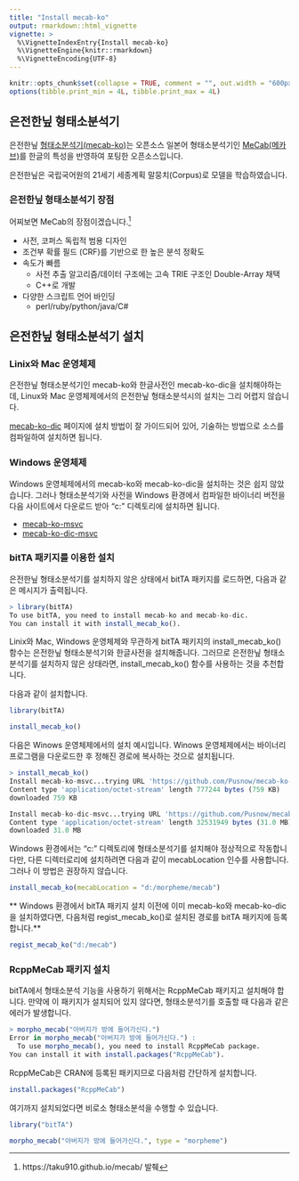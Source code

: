 ```yaml
---
title: "Install mecab-ko"
output: rmarkdown::html_vignette
vignette: >
  %\VignetteIndexEntry{Install mecab-ko}
  %\VignetteEngine{knitr::rmarkdown}
  %\VignetteEncoding{UTF-8}
---
```


```r
knitr::opts_chunk$set(collapse = TRUE, comment = "", out.width = "600px", dpi = 70)
options(tibble.print_min = 4L, tibble.print_max = 4L)
```

## 은전한닢 형태소분석기

은전한닢 [형태소분석기(mecab-ko)](https://bitbucket.org/eunjeon/mecab-ko/src/master/)는 오픈소스 일본어 형태소분석기인 [MeCab(메카브)](https://taku910.github.io/mecab/)를 한글의 특성을 반영하여 포팅한 오픈소스입니다.

은전한닢은 국립국어원의 21세기 세종계획 말뭉치(Corpus)로 모델을 학습하였습니다.

### 은전한닢 형태소분석기 장점

어찌보면 MeCab의 장점이겠습니다.[^1]

* 사전, 코퍼스 독립적 범용 디자인
* 조건부 확률 필드 (CRF)를 기반으로 한 높은 분석 정확도
* 속도가 빠름
    + 사전 추출 알고리즘/데이터 구조에는 고속 TRIE 구조인 Double-Array 채택
    + C++로 개발
* 다양한 스크립트 언어 바인딩 
    + perl/ruby/python/java/C#

[^1]: https://taku910.github.io/mecab/ 발췌

## 은전한닢 형태소분석기 설치

### Linix와 Mac 운영체제
은전한닢 형태소분석기인 mecab-ko와 한글사전인 mecab-ko-dic을 설치해야하는데, Linux와 Mac 운영체제에서의 은전한닢 형태소분석시의 설치는 그리 어렵지 않습니다.

[mecab-ko-dic](https://bitbucket.org/eunjeon/mecab-ko-dic/src/master/) 페이지에 설치 방법이 잘 가이드되어 있어, 기술하는 방법으로 소스를 컴파일하여 설치하면 됩니다. 

### Windows 운영체제
Windows 운영체제에서의 mecab-ko와 mecab-ko-dic을 설치하는 것은 쉽지 않았습니다. 그러나 형태소분석기와 사전을 Windows 환경에서 컴파일한 바이너리 버전을 다음 사이트에서 다운로드 받아 "c:\mecab" 디렉토리에 설치하면 됩니다.

* [mecab-ko-msvc](https://github.com/Pusnow/mecab-ko-msvc)
* [mecab-ko-dic-msvc](https://github.com/Pusnow/mecab-ko-dic-msvc)

### bitTA 패키지를 이용한 설치

은전한닢 형태소분석기를 설치하지 않은 상태에서 bitTA 패키지를 로드하면, 다음과 같은 메시지가 출력됩니다.

```r
> library(bitTA)
To use bitTA, you need to install mecab-ko and mecab-ko-dic.
You can install it with install_mecab_ko().
```

Linix와 Mac, Windows 운영체제와 무관하게 bitTA 패키지의 install_mecab_ko() 함수는 은전한닢 형태소분석기와 한글사전을 설치해줍니다. 그러므로 은전한닢 형태소분석기를 설치하지 않은 상태라면, install_mecab_ko() 함수를 사용하는 것을 추천합니다.

다음과 같이 설치합니다.

```r
library(bitTA)

install_mecab_ko()
```

다음은 Winows 운영체제에서의 설치 예시입니다. Winows 운영체제에서는 바이너리 프로그램을 다운로드한 후 정해진 경로에 복사하는 것으로 설치됩니다.

```r
> install_mecab_ko()
Install mecab-ko-msvc...trying URL 'https://github.com/Pusnow/mecab-ko-msvc/releases/download/release-0.9.2-msvc-3/mecab-ko-msvc-x64.zip'
Content type 'application/octet-stream' length 777244 bytes (759 KB)
downloaded 759 KB

Install mecab-ko-dic-msvc...trying URL 'https://github.com/Pusnow/mecab-ko-dic-msvc/releases/download/mecab-ko-dic-2.0.3-20170922-msvc/mecab-ko-dic-msvc.zip'
Content type 'application/octet-stream' length 32531949 bytes (31.0 MB)
downloaded 31.0 MB
```

Windows 환경에서는 "c:\mecab" 디렉토리에 형태소분석기를 설치해야 정상적으로 작동합니다만, 다른 디렉터로리에 설치하려면 다음과 같이 mecabLocation 인수를 사용합니다. 그러나 이 방법은 권장하지 않습니다.

```r
install_mecab_ko(mecabLocation = "d:/morpheme/mecab")
```

** Windows 환경에서 bitTA 패키지 설치 이전에 이미 mecab-ko와 mecab-ko-dic을 설치하였다면, 다음처럼 regist_mecab_ko()로 설치된 경로를 bitTA 패키지에 등록합니다.**

```r
regist_mecab_ko("d:/mecab")
```

### RcppMeCab 패키지 설치

bitTA에서 형태소분석 기능을 사용하기 위해서는 RcppMeCab 패키지고 설치해야 합니다. 만약에 이 패키지가 설치되어 있지 않다면, 형태소분석기를 호출할 때 다음과 같은 에러가 발생합니다.

```r
> morpho_mecab("아버지가 방에 들어가신다.")
Error in morpho_mecab("아버지가 방에 들어가신다.") : 
  To use morpho_mecab(), you need to install RcppMeCab package.
You can install it with install.packages("RcppMeCab").
```

RcppMeCab은 CRAN에 등록된 패키지므로 다음처럼 간단하게 설치합니다.

```r
install.packages("RcppMeCab")
```

여기까지 설치되었다면 비로소 형태소분석을 수행할 수 있습니다.

```r
library("bitTA")

morpho_mecab("아버지가 방에 들어가신다.", type = "morpheme")
```

